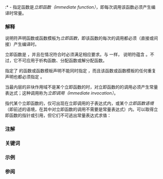 {{title|{{tt|consteval}} 说明符 {{mark since c++20}}}}
{{cpp/language/declarations/navbar}}
:*{{ttb|consteval}} - 指定函数是''立即函数（immediate function）''，即每次调用该函数必须产生编译时常量。

===解释===
{{tt|consteval}} 说明符声明函数或函数模板为''立即函数''，即该函数的每次{{rlp|expressions#潜在求值表达式|潜在求值}}的调用都必须（直接或间接）产生编译时{{rlp|constant expression|常量表达式}}。

立即函数是 {{rlp|constexpr#constexpr 函数|constexpr 函数}}，并且在情况符合时必须满足相应要求。与 {{tt|constexpr}} 一样，{{tt|consteval}} 说明符蕴含 {{tt|inline}}。不过，它不可应用于析构函数、分配函数或解分配函数。

指定了 {{tt|consteval}} 的函数或函数模板声明不能同时指定 {{tt|constexpr}}，而且该函数或函数模板的任何重复声明也都必须指定 {{tt|consteval}}。

当最内层的非块作用域不是某个立即函数的{{rlp|scope#函数形参作用域|函数形参作用域}}{{rev inl|since=c++23|或 {{rlp|if#consteval if|consteval if 语句}}的 true 分支}}时，对立即函数的{{rlp|expressions#潜在求值表达式|潜在求值}}的调用必须产生常量表达式；这种调用称为''立即调用（immediate invocation）''。

{{source|1=&lt;!-- 来自 P1073R3 --&gt;
consteval int sqr(int n)
{
    return n*n;
}
constexpr int r = sqr(100); // OK

int x = 100;
int r2 = sqr(x);            // 错误：调用未能产生常量

consteval int sqrsqr(int n)
{
    return sqr(sqr(n));     // 在此处不是常量表达式，但是 OK
}

constexpr int dblsqr(int n)
{
    return 2 * sqr(n);      // 错误：外围函数并非 consteval 且 sqr(n) 不是常量
}
}}

指代某个立即函数的{{rlp|identifiers#在表达式中|标识表达式}}，仅可出现在立即调用的子表达式内，或某个''立即函数语境''（即前述的语境，在其中对立即函数的调用不需要是常量表达式）内。可以取得立即函数的指针或引用，但它们不可逃出常量表达式求值：

{{source|1=
consteval int f() { return 42; }
consteval auto g() { return &amp;f; }
consteval int h(int (*p)() = g()) { return p(); }
constexpr int r = h();   // OK
constexpr auto e = g();  // 非良构：指向立即函数的指针不是常量表达式的容许结果
}}

===注解===
{{ftm begin|std=1|core=1}}
{{ftm|std=C++20|value=201811L|__cpp_consteval|rowspan="2"|立即函数}}
{{ftm|std=C++23|dr=20|value=202211L|-|使 {{c/core|consteval}} 向上传播}}
{{ftm end}}

===关键词===
{{ltt|cpp/keyword/consteval}}

===示例===
{{example
|
|code=
#include &lt;iostream&gt;

// 此函数在输入在编译时已知的情况下可以在编译时求值。否则在运行时执行。
constexpr unsigned factorial(unsigned n)
{
    return n &lt; 2 ? 1 : n * factorial(n - 1);
}

// 我们用 consteval 强制函数在编译时求值。
consteval unsigned combination(unsigned m, unsigned n)
{
    return factorial(n) / factorial(m) / factorial(n - m);
}

static_assert(factorial(6) == 720);
static_assert(combination(4, 8) == 70);

int main(int argc, const char*[])
{
    constexpr unsigned x{factorial(4)};
    std::cout &lt;&lt; x &lt;&lt; '\n';
    
    [[maybe_unused]]
    unsigned y = factorial(argc); // OK
//  unsigned z = combination(argc, 7); // 错误：'argc' 不是常量表达式
}
|output=
24
}}

===参阅===
{{dsc begin}}
{{dsc inc|cpp/language/dsc constexpr}}
{{dsc inc|cpp/language/dsc constinit}}
{{dsc|{{rlp|constant expression|常量表达式}}|定义可以在编译期求值的{{rlp|expressions|表达式}}}}
{{dsc end}}

{{langlinks|de|en|es|ja|ru}}